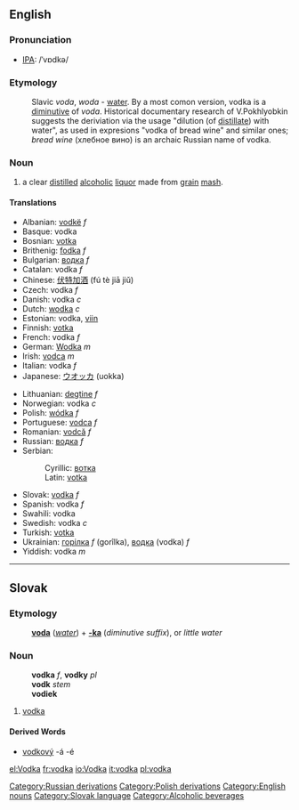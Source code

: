 {{wikipedia}}
==English==

===Pronunciation===
*[[International Phonetic Alphabet|IPA]]: /ˈvɒdkə/

===Etymology===

:Slavic ''voda'', ''woda'' - [[water]]. By a most comon version, vodka is a [[diminutive]] of ''voda''. Historical documentary research of V.Pokhlyobkin suggests the deriviation via the usage "dilution (of [[distil]]late) with water", as used in expresions "vodka of bread wine" and similar ones; ''bread wine'' (хлебное вино) is an archaic Russian name of vodka.

===Noun===

# a clear [[distil]]led [[alcoholic]] [[liquor]] made from [[grain]] [[mash]].

====Translations====
{{top}}
*Albanian: [[vodkë]] ''f''
*Basque: vodka
*Bosnian: [[votka#Bosnian|votka]] {{f}}
*Brithenig: [[fodka]] ''f''
*Bulgarian: [[водка]] ''f''
*Catalan: vodka ''f''
*Chinese: [[伏特加酒]] (fú tè jiā jiǔ)
*Czech: vodka ''f''
*Danish: vodka ''c''
*Dutch: [[wodka]] ''c''
*Estonian: vodka, [[viin]]
*Finnish: [[votka]]
*French: vodka ''f''
*German: [[Wodka]] ''m''
*Irish: [[vodca]] ''m''
*Italian: vodka ''f''
*Japanese: [[ウオッカ]] (uokka)
{{mid}}
*Lithuanian: [[degtine]] ''f''
*Norwegian: vodka ''c''
*Polish: [[wódka]] ''f''
*Portuguese: [[vodca]] ''f''
*Romanian: [[vodcă]] ''f''
*Russian: [[водка]] ''f''
*Serbian:
*:Cyrillic: [[вотка#Serbian|вотка]] {{f}}
*:Latin: [[votka#Serbian|votka]] {{f}}
*Slovak: [[vodka#Slovak|vodka]] ''f''
*Spanish: vodka ''f''
*Swahili: vodka
*Swedish: vodka ''c''
*Turkish: [[votka]]
*Ukrainian: [[горілка]] ''f'' (gorîlka), [[водка]] (vodka) ''f''
*Yiddish: vodka ''m''
{{bottom}}

----

==Slovak==
===Etymology===
:'''[[voda#Slovak|voda]]''' (''[[water]]'') + '''[[-ka#Slovak|-ka]]''' (''diminutive suffix''), or ''little water''
===Noun===
:'''vodka''' ''f'', '''vodky''' ''pl''
:'''vodk''' ''stem''
:'''vodiek''' ''{{genpl}}''
:{{decpat}} {{zena}}
# [[vodka#English|vodka]]
====Derived Words====
* [[vodkový]] -á -é

[[Category:Russian derivations]]
[[Category:Polish derivations]]
[[Category:English nouns]]
[[Category:Slovak language]]
[[Category:Alcoholic beverages]]
[[el:Vodka]]
[[fr:vodka]]
[[io:Vodka]]
[[it:vodka]]
[[pl:vodka]]